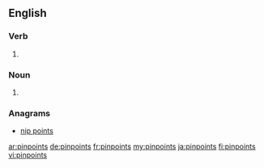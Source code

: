 ==English==

===Verb===
{{head|en|verb form}}

# {{en-third-person singular of|pinpoint}}

===Noun===
{{head|en|plural}}
# {{plural of|pinpoint|lang=en}}

===Anagrams===
* [[nip points#English|nip points]]

[[ar:pinpoints]]
[[de:pinpoints]]
[[fr:pinpoints]]
[[my:pinpoints]]
[[ja:pinpoints]]
[[fi:pinpoints]]
[[vi:pinpoints]]